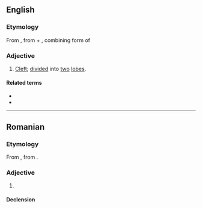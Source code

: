==English==

===Etymology===
From {{etyl|la|en}} {{m|la|bifidus||cleft}}, from {{m|la|bi-||two}} + {{m|la|-fidus}}, combining form of {{m|la|findo||I cleave, split}}

===Adjective===
{{en-adj|-}}

# [[cleft|Cleft]]; [[divided]] into [[two]] [[lobe]]s.
#: {{uxi|en|'''bifid''' tongue|'''split''' tongue}}

====Related terms====
* {{l|en|trifid}}
* {{l|en|multifid}}

----

==Romanian==

===Etymology===
From {{bor|ro|fr|bifide}}, from {{der|ro|la|bifidus}}.

===Adjective===
{{ro-adj}}

# {{l|en|bifid}}

====Declension====
{{ro-decl-adj}}